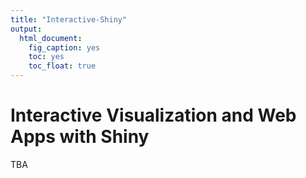 ```yaml
---
title: "Interactive-Shiny"
output: 
  html_document: 
    fig_caption: yes
    toc: yes
    toc_float: true
---
```


# Interactive Visualization and Web Apps with Shiny

TBA